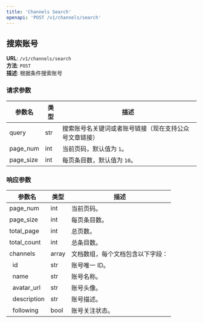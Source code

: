 ```yaml
---
title: 'Channels Search'
openapi: 'POST /v1/channels/search'
---
```


## 搜索账号

**URL**: `/v1/channels/search`  
**方法**: `POST`  
**描述**: 根据条件搜索账号

### 请求参数
| 参数名         | 类型   | 描述                                                      |
|----------------|--------|-----------------------------------------------------------|
| query          | str    | 搜索账号名关键词或者账号链接（现在支持公众号文章链接）                                              |
| page_num       | int    | 当前页码，默认值为 `1`。                                   |
| page_size      | int    | 每页条目数，默认值为 `10`。                                   |

### 响应参数
| 参数名            | 类型    | 描述                                                           |
|----------------|-------|--------------------------------------------------------------|
| page_num       | int   | 当前页码。                                                        |
| page_size      | int   | 每页条目数。                                                       |
| total_page     | int   | 总页数。                                                         |
| total_count    | int   | 总条目数。                                                        |
| channels       | array | 文档数组，每个文档包含以下字段：                                             |
| &nbsp;&nbsp;id           | str   | 账号唯一 ID。                                                     |
| &nbsp;&nbsp;name        | str   | 账号名称。                                                        |
| &nbsp;&nbsp;avatar_url       | str   | 账号头像。                                                        |
| &nbsp;&nbsp;description  | str   | 账号描述。                                                        |
| &nbsp;&nbsp;following  | bool   | 账号关注状态。                                                     |